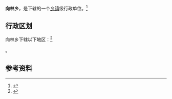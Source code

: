 {{中国乡级行政区|51/05/24/200/000}}

'''向林乡'''，是{{PRC admin/fullname|51/05/24/200/000|3}}下辖的一个[[乡镇|乡镇]]级行政单位。<ref>{{PRC admin/ref sgc|{{PRC admin/parent|51/05/24/200/000}}}}</ref>

== 行政区划 ==

向林乡下辖以下地区：<ref>{{PRC admin/ref sgc|51/05/24/200/000}}</ref>

{{PRC admin/children|51/05/24/200/000}}。

== 参考资料 ==

{{reflist}}

{{行政区划小作品}}
{{PRC admin/navcat|51/05/24/200/000}}